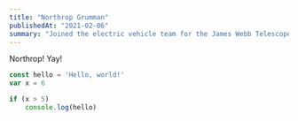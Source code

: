 ```yaml
---
title: "Northrop Grumman"
publishedAt: "2021-02-06"
summary: "Joined the electric vehicle team for the James Webb Telescope."
---
```


Northrop! Yay!

```javascript:hello.js
const hello = 'Hello, world!'
var x = 6

if (x > 5)
    console.log(hello)
```

